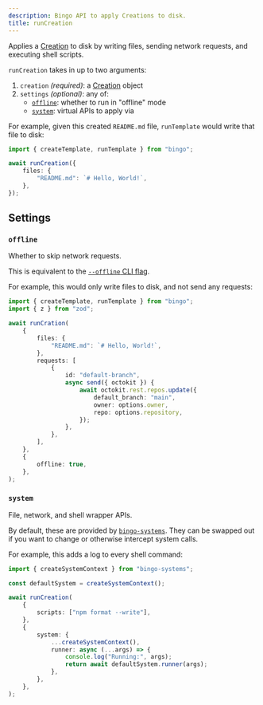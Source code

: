 ```yaml
---
description: Bingo API to apply Creations to disk.
title: runCreation
---
```


Applies a [Creation](/build/concepts/creations) to disk by writing files, sending network requests, and executing shell scripts.

`runCreation` takes in up to two arguments:

1. `creation` _(required)_: a [Creation](/build/concepts/creations) object
2. `settings` _(optional)_: any of:
   - [`offline`](#offline): whether to run in "offline" mode
   - [`system`](#system): virtual APIs to apply via

For example, given this created `README.md` file, `runTemplate` would write that file to disk:

```ts
import { createTemplate, runTemplate } from "bingo";

await runCreation({
	files: {
		"README.md": `# Hello, World!`,
	},
});
```

## Settings

### `offline`

Whether to skip network requests.

This is equivalent to the [`--offline` CLI flag](/cli#--offline).

For example, this would only write files to disk, and not send any requests:

```ts
import { createTemplate, runTemplate } from "bingo";
import { z } from "zod";

await runCration(
	{
		files: {
			"README.md": `# Hello, World!`,
		},
		requests: [
			{
				id: "default-branch",
				async send({ octokit }) {
					await octokit.rest.repos.update({
						default_branch: "main",
						owner: options.owner,
						repo: options.repository,
					});
				},
			},
		],
	},
	{
		offline: true,
	},
);
```

### `system`

File, network, and shell wrapper APIs.

By default, these are provided by [`bingo-systems`](/build/packages/bingo-systems).
They can be swapped out if you want to change or otherwise intercept system calls.

For example, this adds a log to every shell command:

```ts
import { createSystemContext } from "bingo-systems";

const defaultSystem = createSystemContext();

await runCreation(
	{
		scripts: ["npm format --write"],
	},
	{
		system: {
			...createSystemContext(),
			runner: async (...args) => {
				console.log("Running:", args);
				return await defaultSystem.runner(args);
			},
		},
	},
);
```
